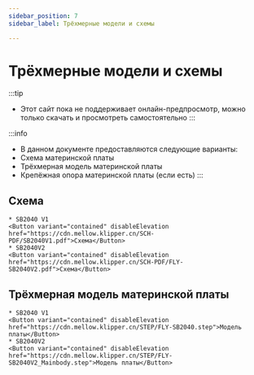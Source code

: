 ```yaml
---
sidebar_position: 7
sidebar_label: Трёхмерные модели и схемы

---
```




# Трёхмерные модели и схемы

:::tip
* Этот сайт пока не поддерживает онлайн-предпросмотр, можно только скачать и просмотреть самостоятельно
:::

:::info
* В данном документе предоставляются следующие варианты:
* Схема материнской платы
* Трёхмерная модель материнской платы
* Крепёжная опора материнской платы (если есть)
:::

## Схема
    * SB2040 V1
    <Button variant="contained" disableElevation href="https://cdn.mellow.klipper.cn/SCH-PDF/SB2040V1.pdf">Схема</Button>
    * SB2040V2
    <Button variant="contained" disableElevation href="https://cdn.mellow.klipper.cn/SCH-PDF/FLY-SB2040V2.pdf">Схема</Button>


## Трёхмерная модель материнской платы
    * SB2040 V1
    <Button variant="contained" disableElevation href="https://cdn.mellow.klipper.cn/STEP/FLY-SB2040.step">Модель платы</Button>
    * SB2040V2
    <Button variant="contained" disableElevation href="https://cdn.mellow.klipper.cn/STEP/FLY-SB2040V2_Mainbody.step">Модель платы</Button>